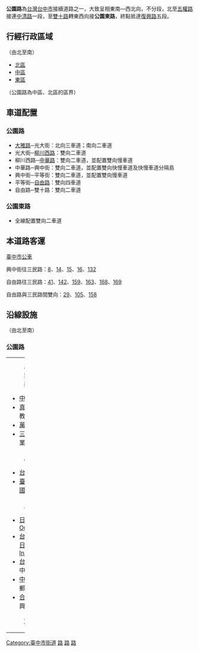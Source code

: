 {{Unreferenced|time=2020-03-08T03:40:47+00:00}}
{{Infobox TwRoad2|
|bgcolorh=DARKGREEN
|colorh=white
|code=
|name=公園路
|enname=Gongyuan Road
|level=
|length= 2
|length_notes = （含公園東路）
|lastext=
|speedhigh=車道：?km/h
|line=雙向二車道
|start=
|end=
|junc=[[File:TW_PHW1b.svg|24px]][[大雅路|大雅路]]
|img=
|cap=
|size=
|left=中清路一段
|right=復興路
|leftlink=中清路
|rightlink=復興路 (台中市區)
|sec=路、東路
}}
'''公園路'''為[[台灣|台灣]][[台中市|台中市]]接續道路之一，大致呈相東南—西北向，不分段，北至[[五權路_(台中市)|五權路]]接連[[中清路|中清路]]一段，至[[雙十路_(台中市)|雙十路]]轉東西向接'''公園東路'''，終點抵達[[復興路_(台中市)|復興路]]五段。

== 行經行政區域 ==
（由北至南）
*[[北區_(台中市)|北區]]
*[[中區_(台中市)|中區]]
*[[東區_(台中市)|東區]]

（公園路為中區、北區的區界）

== 車道配置 ==
===公園路===
*[[大雅路_(台中市區)|大雅路]]─光大街：北向三車道；南向二車道
*光大街─[[柳川西路|柳川西路]]：雙向二車道
*柳川西路─[[中華路_(臺中市)|中華路]]：雙向二車道，並配置雙向慢車道
*中華路─興中街：雙向二車道，並配置雙向快慢車道及快慢車道分隔島
*興中街─平等街：雙向二車道，並配置雙向慢車道
*平等街─[[自由路_(台中市)|自由路]]：雙向四車道
*自由路─雙十路：雙向二車道

===公園東路===
*全線配置雙向二車道

== 本道路客運 ==
;[[臺中市公車|臺中市公車]]
興中街往三民路：[[台中市公車8路|8]]、[[台中市公車14路|14]]、[[台中市公車15路|15]]、[[台中市公車16路|16]]、[[台中市公車132路|132]]

自由路往三民路：[[台中市公車41路|41]]、[[台中市公車142路|142]]、[[台中市公車159路|159]]、[[台中市公車163路|163]]、[[台中市公車168路|168]]、[[台中市公車169路|169]]

自由路與三民路間雙向：[[台中市公車29路|29]]、[[台中市公車105路|105]]、[[台中市公車158路|158]]

== 沿線設施 ==
（由北至南）
===公園路===
{| border="0" cellpadding="5" width="100%"
|----- valign="top"
| width="40%" | || width="60%" | 
|-----
| valign="top" |
:[[檔案:TW_PHW1b.svg|25px]][[五權路_(台中市)|五權路]]、[[中清路|中清路]]一段
:[[柳川|柳川]]
*[[中華路夜市|中華路夜市]]
*[[真耶穌教會|真耶穌教會]]台中教會
*[[萬代福影城|萬代福影城]]
*[[三信商業銀行|三信商業銀行]]營業部
:[[三民路_(台中市)|三民路]]二段
*[[台中公園|台中公園]]
*[[臺中市中區光復國民小學|臺中市中區光復國民小學]]
:[[自由路_(台中市區)|自由路]]二段
*[[日曜天地Outlet|日曜天地Outlet]][https://web.archive.org/web/20100208235749/http://www.sunshine-plaza.com.tw/ SUNSHINE]
*[[台中公園|台中公園]][[快捷假日飯店|快捷假日飯店]][http://www.holidayinnexpress.com.tw/ Holiday Inn Express] {{Wayback|url=http://www.holidayinnexpress.com.tw/ |date=20200806082555 }}
*[[台灣電力公司|台灣電力公司]]台中區營業處
*[[中華郵政|中華郵政]]公園路郵局
*[[合作金庫銀行|合作金庫銀行]]中興分行
:[[雙十路_(台中市)|雙十路]]

| valign="top" |
[[File:Taichung_Park_Lake_Pavilion_20070925.jpg|thumb]]
 公園眼科

=== 公園東路 ===
*干城重劃區
*干城轉運站
*[[中華民國國防部|國防部]][[國防部福利總處|福利總處]]台中福利站舊址
*[[台中建國市場|台中建國市場]]臨時市場
*干城跳蚤二手市場
:[[復興路_(台中市)|復興路]]五段
|}

{{台中市重要道路}}

{{DEFAULTSORT:Gongyi}}
[[Category:臺中市街道|Category:臺中市街道]]
[[Category:臺中市北區交通|路]]
[[Category:臺中市中區交通|路]]
[[Category:臺中市東區交通|路]]